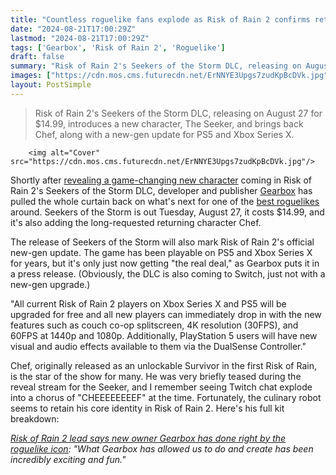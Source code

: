 ```yaml
---
title: "Countless roguelike fans explode as Risk of Rain 2 confirms return of iconic Chef in Seekers of the Storm, August 27 DLC launch, and free PS5 and Xbox Series X upgrade"
date: "2024-08-21T17:00:29Z"
lastmod: "2024-08-21T17:00:29Z"
tags: ['Gearbox', 'Risk of Rain 2', 'Roguelike']
draft: false
summary: "Risk of Rain 2's Seekers of the Storm DLC, releasing on August 27 for $14.99, introduces a new character, The Seeker, and brings back Chef, along with a new-gen update for PS5 and Xbox Series X."
images: ["https://cdn.mos.cms.futurecdn.net/ErNNYE3Upgs7zudKpBcDVk.jpg"]
layout: PostSimple
---
```

> Risk of Rain 2's Seekers of the Storm DLC, releasing on August 27 for $14.99, introduces a new character, The Seeker, and brings back Chef, along with a new-gen update for PS5 and Xbox Series X.


        <img alt="Cover" src="https://cdn.mos.cms.futurecdn.net/ErNNYE3Upgs7zudKpBcDVk.jpg"/>
        
Shortly after [revealing a game-changing new character](https://www.gamesradar.com/games/roguelike/risk-of-rain-2-one-of-our-favorite-roguelikes-is-getting-a-game-changing-character-the-seeker-a-team-reviving-beast-inspired-by-classic-rpg-monks-and-tai-chi/) coming in Risk of Rain 2's Seekers of the Storm DLC, developer and publisher [Gearbox](https://www.gamesradar.com/tag/gearbox/) has pulled the whole curtain back on what's next for one of the [<u>best roguelikes</u>](https://www.gamesradar.com/best-roguelikes-roguelites/) around. Seekers of the Storm is out Tuesday, August 27, it costs $14.99, and it's also adding the long-requested returning character Chef. 

The release of Seekers of the Storm will also mark Risk of Rain 2's official new-gen update. The game has been playable on PS5 and Xbox Series X for years, but it's only just now getting "the real deal," as Gearbox puts it in a press release. (Obviously, the DLC is also coming to Switch, just not with a new-gen upgrade.)  

"All current Risk of Rain 2 players on Xbox Series X and PS5 will be upgraded for free and all new players can immediately drop in with the new features such as couch co-op splitscreen, 4K resolution (30FPS), and 60FPS at 1440p and 1080p. Additionally, PlayStation 5 users will have new visual and audio effects available to them via the DualSense Controller." 

Chef, originally released as an unlockable Survivor in the first Risk of Rain, is the star of the show for many. He was very briefly teased during the reveal stream for the Seeker, and I remember seeing Twitch chat explode into a chorus of "CHEEEEEEEEF" at the time. Fortunately, the culinary robot seems to retain his core identity in Risk of Rain 2. Here's his full kit breakdown:
 

[<u><em>Risk of Rain 2 lead says new owner Gearbox has done right by the roguelike icon</em></u>](https://www.gamesradar.com/games/roguelike/risk-of-rain-2-lead-says-new-owner-gearbox-has-done-right-by-the-roguelike-icon-what-gearbox-has-allowed-us-to-do-and-create-has-been-incredibly-exciting-and-fun/)*: "What Gearbox has allowed us to do and create has been incredibly exciting and fun."* 
        